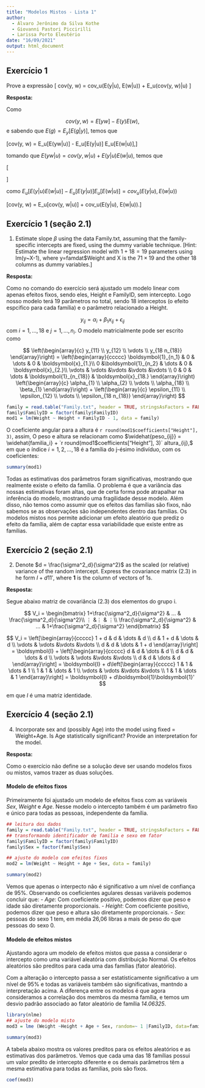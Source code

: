 ```yaml
---
title: "Modelos Mistos - Lista 1"
author: 
  - Álvaro Jerônimo da Silva Kothe
  - Giovanni Pastori Piccirilli
  - Larissa Porto Eleutério
date: "16/09/2021"
output: html_document
---
```




## Exercício 1

Prove a expressão
\[
cov(y, w) = cov_u(E(y|u), E(w|u)) + E_u(cov(y, w)|u)
\]

**Resposta:**

Como

$$
cov(y, w) = E[yw] - E(y)E(w),
$$
e sabendo que $E(g) = E_y[E(g|y)]$, temos que

\[cov(y, w) = E_u[E(yw|u)] - E_u[E(y|u)] E_u[E(w|u)],\]

tomando que $E(yw|u) = cov(y, w|u) + E(y|u)E(w|u),$ temos que



\[\begin{split}
cov(y, w) &= E_u[cov(y, w|u) + E(y|u)E(w|u)] - E_u[E(y|u)] E_u[E(w|u)] \\
          &= E_u[cov(y, w|u)] + E_u[E(y|u)E(w|u)] - E_u[E(y|u)] E_u[E(w|u)],
\end{split}
\]

como $E_u[E(y|u)E(w|u)] - E_u[E(y|u)] E_u[E(w|u)] = cov_u(E(y|u), E(w|u))$

\[\therefore cov(y, w) = E_u[cov(y, w|u)] + cov_u(E(y|u), E(w|u)).\]

## Exercício 1 (seção 2.1)
1. Estimate slope $\beta$ using the data Family.txt, assuming that the family-specific intercepts are fixed, using the dummy variable technique. [Hint: Estimate the linear regression model with $1 + 18 = 19$ parameters using lm(y~X-1), where y=famdat\$Weight and X is the $71 \times 19$ and the other 18 columns as dummy variables.]

**Resposta:**

Como no comando do exercício será ajustado um modelo linear com apenas efeitos fixos, sendo eles, Height e FamilyID, sem intercepto. Logo nosso modelo terá 19 parâmetros no total, sendo 18 interceptos (o efeito espcifico para cada família) e o parâmetro relacionado a Height.

$$
 y_{ij} = \alpha_i + \beta_1 x_{ij} + \epsilon_{ij}
$$
com $i = 1, \dots, 18$ e $j = 1, \dots, n_i$. O modelo matricialmente pode ser escrito como

$$
\left(\begin{array}{c}
y_{11} \\
y_{12} \\
\vdots \\
y_{18 n_{18}}
\end{array}\right) =
\left(\begin{array}{ccccc}
\boldsymbol{1}_{n_1} & 0 & \dots & 0 & \boldsymbol{x}_{1.}\\
 0 &\boldsymbol{1}_{n_2} & \dots & 0 & \boldsymbol{x}_{2.}\\
 \vdots & \vdots &\vdots &\vdots &\vdots  \\
 0 & 0 & \dots & \boldsymbol{1}_{n_{18}} & \boldsymbol{x}_{18.} 
\end{array}\right) \left(\begin{array}{c}
\alpha_{1} \\
\alpha_{2} \\
\vdots \\
\alpha_{18} \\
\beta_{1}
\end{array}\right) +
\left(\begin{array}{c}
\epsilon_{11} \\
\epsilon_{12} \\
\vdots \\
\epsilon_{18 n_{18}}
\end{array}\right)
$$

```r
family = read.table("Family.txt", header = TRUE, stringsAsFactors = FALSE)
family$FamilyID = factor(family$FamilyID)
mod1 = lm(Weight ~ Height + FamilyID - 1, data = family)
```

O coeficiente angular para a altura é `r round(mod1$coefficients["Height"], 3)`, assim, O peso e altura se relacionam como $\widehat{peso_{ij}} = \widehat{familia_i} + `r round(mod1$coefficients["Height"], 3)` altura_{ij},$ em que o índice $i = 1, 2, \dots, 18$ é a família do j-ésimo indivíduo, com os coeficientes:

```r
summary(mod1)
```

Todas as estimativas dos parâmetros foram significativas, mostrando que realmente existe o efeito da família. O problema é que a variância das nossas estimativas foram altas, que de certa forma pode atrapalhar na inferência do modelo, mostrando uma fragilidade desse modelo. Além disso, não temos como assumir que os efeitos das famílias são fixos, não sabemos se as observações são independentes dentro das famílias. Os modelos mistos nos permite adicionar um efeito aleatório que prediz o efeito da família, além de captar essa variabilidade que existe entre as famílias.

## Exercício 2 (seção 2.1)

2. Denote $d = \frac{\sigma^2_d}{\sigma^2}$  as the scaled (or relative) variance of the random intercept. Express the covariance matrix (2.3) in he form  $I + d11'$, where **1** is the column of vectors of 1s.

**Resposta:**

Segue abaixo matriz de covariância (2.3) dos elementos do grupo i.

$$
V_i = \begin{bmatrix}
1+\frac{\sigma^2_d}{\sigma^2} & ... & \frac{\sigma^2_d}{\sigma^2}\\
⋮ &⋮ & ⋮\\
\frac{\sigma^2_d}{\sigma^2} & ... & 1+\frac{\sigma^2_d}{\sigma^2}
\end{bmatrix}
$$

$$
V_i = 
\left[\begin{array}{ccccc}
1 + d & d & \dots & d \\
 d & 1 + d & \dots & d \\
 \vdots & \vdots &\vdots &\vdots \\
 d & d & \dots & 1 + d 
\end{array}\right] = \boldsymbol{I} + \left[\begin{array}{ccccc}
d & d & \dots & d \\
 d & d & \dots & d \\
 \vdots & \vdots &\vdots &\vdots \\
 d & d & \dots & d 
\end{array}\right] =  \boldsymbol{I} + d\left[\begin{array}{ccccc}
1 & 1 & \dots & 1 \\
 1 & 1 & \dots & 1 \\
 \vdots & \vdots &\vdots &\vdots \\
 1 & 1 & \dots & 1 
\end{array}\right] = \boldsymbol{I} + d\boldsymbol{1}\boldsymbol{1}'
$$

em que $I$ é uma matriz identidade.


## Exercício 4 (seção 2.1)

4. Incorporate sex and (possibly Age) into the model using fixed = Weight+Age. Is Age statistically significant? Provide an interpretation for the model.


**Resposta:**

Como o exercício não define se a solução deve ser usando modelos fixos ou mistos, vamos trazer as duas soluções.

#### Modelo de efeitos fixos

Primeiramente foi ajustado um modelo de efeitos fixos com as variáveis *Sex*, *Weight* e *Age*. Nesse modelo o intercepto também é um parâmetro fixo e único para todas as pessoas, independente da família.

```r
## leitura dos dados
family = read.table("Family.txt", header = TRUE, stringsAsFactors = FALSE)
## transformando identificador de familia e sexo em fator
family$FamilyID = factor(family$FamilyID)
family$Sex = factor(family$Sex)

## ajuste do modelo com efeitos fixos
mod2 = lm(Weight ~ Height + Age + Sex, data = family)

summary(mod2)
```

Vemos que apenas o interpecto não é significativo a um nível de confiança de 95%.
Observando os coeficientes agulares dessas variáveis podemos concluir que:
- *Age*: Com coeficiente positivo, podemos dizer que peso e idade são diretamente proporcionais.
- *Height*: Com coeficiente positivo, podemos dizer que peso e altura são diretamente proporcionais.
- *Sex*: pessoas do sexo 1 tem, em média 26,06 libras a mais de peso do que pessoas do sexo 0.


#### Modelo de efeitos mistos

Ajustando agora um modelo de efeitos mistos que passa a considerar o intercepto como uma variável aleatória com distribuição Normal. Os efeitos aleatórios são preditos para cada uma das famílias (fator aleatório).

Com a alteração o intercepto passa a ser estatísticamente significativo a um nível de 95% e todas as variáveis também são significativas, mantndo a interpretação acima. A diferença entre os modelos é que agora consideramos a correlação dos membros da mesma família, e temos um desvio padrão associado ao fator aleatório de família *14.06325*.

```r

library(nlme)
## ajuste do modelo misto
mod3 = lme (Weight ~Height + Age + Sex, random=~ 1 |FamilyID, data=family)

summary(mod3)


```


A tabela abaixo mostra os valores preditos para os efeitos aleatórios e as estimativas dos parâmetros. Vemos que cada uma das 18 famílias possui um valor predito de intercepto diferente e os demais parâmetros têm a mesma estimativa para todas as familias, pois são fixos.

```r

coef(mod3)

```












